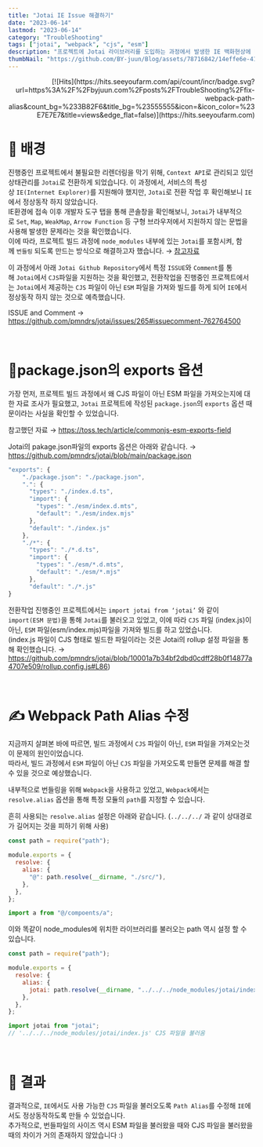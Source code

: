 ```yaml
---
title: "Jotai IE Issue 해결하기"
date: "2023-06-14"
lastmod: "2023-06-14"
category: "TroubleShooting"
tags: ["jotai", "webpack", "cjs", "esm"]
description: "프로젝트에 Jotai 라이브러리를 도입하는 과정에서 발생한 IE 백화현상에 대해 해결한 과정을 다룬 포스트입니다."
thumbNail: "https://github.com/BY-juun/Blog/assets/78716842/14effe6e-417b-47ab-bbbd-3841aa4bef22"
---
```


<div align="right">
  [![Hits](https://hits.seeyoufarm.com/api/count/incr/badge.svg?url=https%3A%2F%2Fbyjuun.com%2Fposts%2FTroubleShooting%2Ffix-webpack-path-alias&count_bg=%233B82F6&title_bg=%23555555&icon=&icon_color=%23E7E7E7&title=views&edge_flat=false)](https://hits.seeyoufarm.com)
</div>

# 🌃 배경

진행중인 프로젝트에서 불필요한 리렌더링을 막기 위해, `Context API`로 관리되고 있던 상태관리를 `Jotai`로 전환하게 되었습니다.
이 과정에서, 서비스의 특성 상 `IE(Internet Explorer)`를 지원해야 했지만, `Jotai`로 전환 작업 후 확인해보니 `IE`에서 정상동작 하지 않았습니다.  
IE환경에 접속 이후 개발자 도구 탭을 통해 콘솔창을 확인해보니, `Jotai`가 내부적으로 `Set`, `Map`, `WeakMap`, `Arrow Function` 등 구형 브라우저에서 지원하지 않는 문법을 사용해 발생한 문제라는 것을 확인했습니다.  
이에 따라, 프로젝트 빌드 과정에 `node_modules` 내부에 있는 `Jotai`를 포함시켜, 함께 `번들링` 되도록 만드는 방식으로 해결하고자 했습니다. → <a href="https://tech.kakao.com/2020/12/01/frontend-growth-02/">참고자료</a>

이 과정에서 아래 `Jotai Github Repository`에서 특정 `ISSUE`와 `Comment`를 통해 `Jotai`에서 `CJS`파일을 지원하는 것을 확인했고, 전환작업을 진행중인 프로젝트에서는 `Jotai`에서 제공하는 `CJS` 파일이 아닌 `ESM` 파일을 가져와 빌드를 하게 되어 `IE`에서 정상동작 하지 않는 것으로 예측했습니다.

ISSUE and Comment → <a href="https://github.com/pmndrs/jotai/issues/265#issuecomment-762764500">https://github.com/pmndrs/jotai/issues/265#issuecomment-762764500</a>

<br />

# 🚪package.json의 exports 옵션

가장 먼저, 프로젝트 빌드 과정에서 왜 CJS 파일이 아닌 ESM 파일을 가져오는지에 대한 자료 조사가 필요했고, `Jotai` 프로젝트에 작성된 `package.json`의 `exports` 옵션 때문이라는 사실을 확인할 수 있었습니다.

참고했던 자료 → <a href="https://toss.tech/article/commonjs-esm-exports-field">https://toss.tech/article/commonjs-esm-exports-field</a>

Jotai의 pakage.json파일의 exports 옵션은 아래와 같습니다. → <a href="https://github.com/pmndrs/jotai/blob/main/package.json">https://github.com/pmndrs/jotai/blob/main/package.json</a>

```js title="package.json"
"exports": {
    "./package.json": "./package.json",
    ".": {
      "types": "./index.d.ts",
      "import": {
        "types": "./esm/index.d.mts",
        "default": "./esm/index.mjs"
      },
      "default": "./index.js"
    },
    "./*": {
      "types": "./*.d.ts",
      "import": {
        "types": "./esm/*.d.mts",
        "default": "./esm/*.mjs"
      },
      "default": "./*.js"
}
```

전환작업 진행중인 프로젝트에서는 `import jotai from ‘jotai’` 와 같이 `import(ESM 문법)`을 통해 `Jotai`를 불러오고 있었고, 이에 따라 `CJS` 파일 (index.js)이 아닌, `ESM` 파일(esm/index.mjs)파일을 가져와 빌드를 하고 있었습니다.  
(index.js 파일이 CJS 형태로 빌드한 파일이라는 것은 Jotai의 rollup 설정 파일을 통해 확인했습니다. → <a href="https://github.com/pmndrs/jotai/blob/10001a7b34bf2dbd0cdff28b0f14877a4707e509/rollup.config.js#L86">https://github.com/pmndrs/jotai/blob/10001a7b34bf2dbd0cdff28b0f14877a4707e509/rollup.config.js#L86</a>)

<br />

# ✍️ Webpack Path Alias 수정

지금까지 살펴본 바에 따르면, 빌드 과정에서 `CJS` 파일이 아닌, `ESM` 파일을 가져오는것이 문제의 원인이었습니다.  
따라서, 빌드 과정에서 `ESM` 파일이 아닌 `CJS` 파일을 가져오도록 만들면 문제를 해결 할 수 있을 것으로 예상했습니다.

내부적으로 번들링을 위해 `Webpack`을 사용하고 있었고, `Webpack`에서는 `resolve.alias` 옵션을 통해 특정 모듈의 `path`를 지정할 수 있습니다.

흔히 사용되는 `resolve.alias` 설정은 아래와 같습니다. (`../../../` 과 같이 상대경로가 길어지는 것을 피하기 위해 사용)

```js
const path = require("path");

module.exports = {
  resolve: {
    alias: {
      "@": path.resolve(__dirname, "./src/"),
    },
  },
};

import a from "@/compoents/a";
```

이와 똑같이 node_modules에 위치한 라이브러리를 불러오는 path 역시 설정 할 수 있습니다.

```js
const path = require("path");

module.exports = {
  resolve: {
    alias: {
      jotai: path.resolve(__dirname, "../../../node_modules/jotai/index.js"),
    },
  },
};

import jotai from "jotai";
// '../../../node_modules/jotai/index.js' CJS 파일을 불러옴
```

<br />

# 🙌 결과

결과적으로, `IE`에서도 사용 가능한 `CJS` 파일을 불러오도록 `Path Alias`를 수정해 `IE`에서도 정상동작하도록 만들 수 있었습니다.  
추가적으로, 번들파일의 사이즈 역시 ESM 파일을 불러왔을 때와 CJS 파일을 불러왔을 때의 차이가 거의 존재하지 않았습니다 :)
